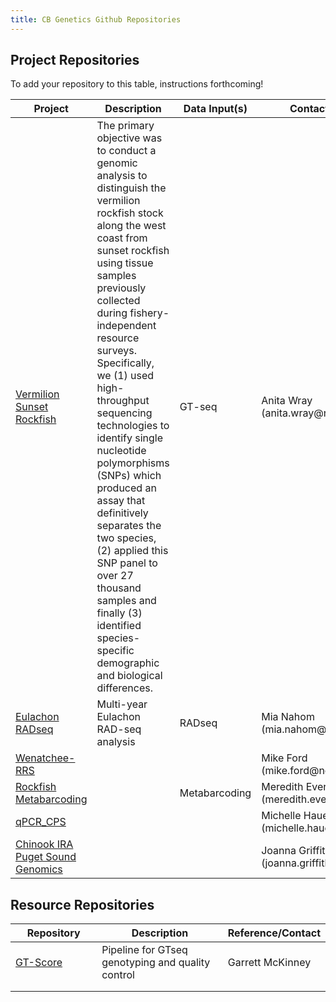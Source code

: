 ```yaml
---
title: CB Genetics Github Repositories
---
```


## Project Repositories

To add your repository to this table, instructions forthcoming!

| Project                                                                                            | Description                                                                                                                                                                                                                                                                                                                                                                                                                                                                                                                                                               | Data Input(s) | Contact Authors                               |
|--------------------|--------------------------------------|---------------|---------------------|
| [Vermilion Sunset Rockfish](https://github.com/noaa-nwfsc/vermilion-sunset-gtseq)                  | The primary objective was to conduct a genomic analysis to distinguish the vermilion rockfish stock along the west coast from sunset rockfish using tissue samples previously collected during fishery-independent resource surveys. Specifically, we (1) used high-throughput sequencing technologies to identify single nucleotide polymorphisms (SNPs) which produced an assay that definitively separates the two species, (2) applied this SNP panel to over 27 thousand samples and finally (3) identified species-specific demographic and biological differences. | GT-seq        | Anita Wray (anita.wray\@noaa.gov)             |
| [Eulachon RADseq](https://github.com/noaa-nwfsc/EulachonRADseq)                                    | Multi-year Eulachon RAD-seq analysis                                                                                                                                                                                                                                                                                                                                                                                                                                                                                                                                      | RADseq        | Mia Nahom (mia.nahom\@noaa.gov)               |
| [Wenatchee-RRS](https://github.com/noaa-nwfsc/Wenatchee-RRS)                                       |                                                                                                                                                                                                                                                                                                                                                                                                                                                                                                                                                                           |               | Mike Ford (mike.ford\@noaa.gov)               |
| [Rockfish Metabarcoding](https://github.com/noaa-nwfsc/Rockfish-Metabarcoding)                     |                                                                                                                                                                                                                                                                                                                                                                                                                                                                                                                                                                           | Metabarcoding | Meredith Everett (meredith.everett\@noaa.gov) |
| [qPCR_CPS](https://github.com/noaa-nwfsc/qPCR_CPS)                                                 |                                                                                                                                                                                                                                                                                                                                                                                                                                                                                                                                                                           |               | Michelle Hauer (michelle.hauer\@noaa.gov)     |
| [Chinook IRA Puget Sound Genomics](https://github.com/noaa-nwfsc/Chinook_IRA_Puget_Sound_Genomics) |                                                                                                                                                                                                                                                                                                                                                                                                                                                                                                                                                                           |               | Joanna Griffiths (joanna.griffiths\@noaa.gov) |

## Resource Repositories

| Repository                                        | Description                                       | Reference/Contact |
|--------------------------|---------------------------------------|-----------------------|
| [GT-Score](https://github.com/gjmckinney/GTscore) | Pipeline for GTseq genotyping and quality control | Garrett McKinney  |
|                                                   |                                                   |                   |
|                                                   |                                                   |                   |
